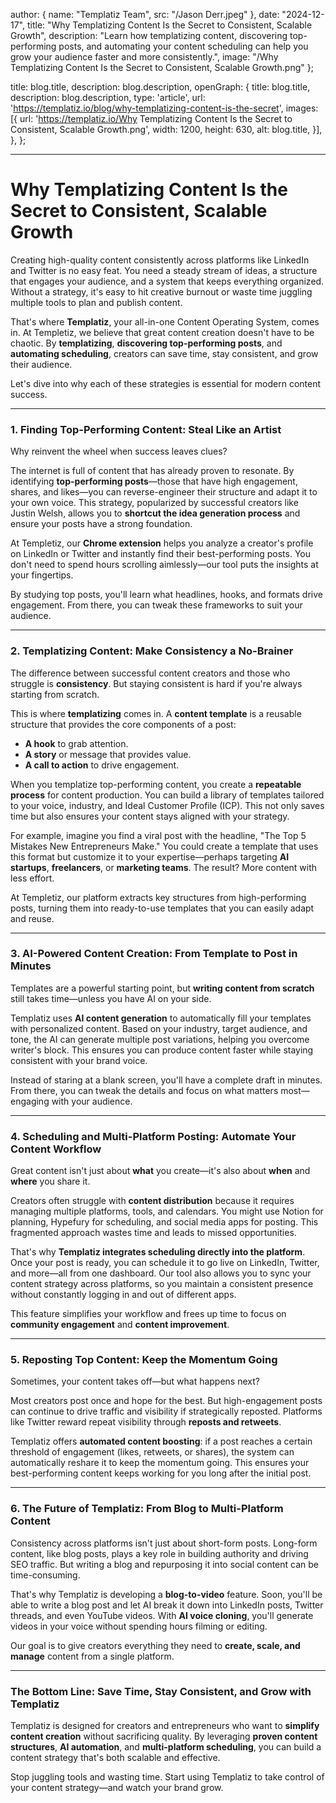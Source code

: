 
  author: { name: "Templatiz Team", src: "/Jason Derr.jpeg" },
  date: "2024-12-17",
  title: "Why Templatizing Content Is the Secret to Consistent, Scalable Growth",
  description:
    "Learn how templatizing content, discovering top-performing posts, and automating your content scheduling can help you grow your audience faster and more consistently.",
  image: "/Why Templatizing Content Is the Secret to Consistent, Scalable Growth.png"
};

  title: blog.title,
  description: blog.description,
  openGraph: {
    title: blog.title,
    description: blog.description,
    type: 'article',
    url: 'https://templatiz.io/blog/why-templatizing-content-is-the-secret',
    images: [{
      url: 'https://templatiz.io/Why Templatizing Content Is the Secret to Consistent, Scalable Growth.png',
      width: 1200,
      height: 630,
      alt: blog.title,
    }],
  },
};


---

# Why Templatizing Content Is the Secret to Consistent, Scalable Growth

Creating high-quality content consistently across platforms like LinkedIn and Twitter is no easy feat. You need a steady stream of ideas, a structure that engages your audience, and a system that keeps everything organized. Without a strategy, it's easy to hit creative burnout or waste time juggling multiple tools to plan and publish content.

That's where **Templatiz**, your all-in-one Content Operating System, comes in. At Templetiz, we believe that great content creation doesn't have to be chaotic. By **templatizing**, **discovering top-performing posts**, and **automating scheduling**, creators can save time, stay consistent, and grow their audience.

Let's dive into why each of these strategies is essential for modern content success.

---

### **1. Finding Top-Performing Content: Steal Like an Artist**

Why reinvent the wheel when success leaves clues?

The internet is full of content that has already proven to resonate. By identifying **top-performing posts**—those that have high engagement, shares, and likes—you can reverse-engineer their structure and adapt it to your own voice. This strategy, popularized by successful creators like Justin Welsh, allows you to **shortcut the idea generation process** and ensure your posts have a strong foundation.

At Templetiz, our **Chrome extension** helps you analyze a creator's profile on LinkedIn or Twitter and instantly find their best-performing posts. You don't need to spend hours scrolling aimlessly—our tool puts the insights at your fingertips.

By studying top posts, you'll learn what headlines, hooks, and formats drive engagement. From there, you can tweak these frameworks to suit your audience.

---

### **2. Templatizing Content: Make Consistency a No-Brainer**

The difference between successful content creators and those who struggle is **consistency**. But staying consistent is hard if you're always starting from scratch.

This is where **templatizing** comes in. A **content template** is a reusable structure that provides the core components of a post:  
- **A hook** to grab attention.  
- **A story** or message that provides value.  
- **A call to action** to drive engagement.

When you templatize top-performing content, you create a **repeatable process** for content production. You can build a library of templates tailored to your voice, industry, and Ideal Customer Profile (ICP). This not only saves time but also ensures your content stays aligned with your strategy.

For example, imagine you find a viral post with the headline, "The Top 5 Mistakes New Entrepreneurs Make." You could create a template that uses this format but customize it to your expertise—perhaps targeting **AI startups**, **freelancers**, or **marketing teams**. The result? More content with less effort.

At Templetiz, our platform extracts key structures from high-performing posts, turning them into ready-to-use templates that you can easily adapt and reuse.

---

### **3. AI-Powered Content Creation: From Template to Post in Minutes**

Templates are a powerful starting point, but **writing content from scratch** still takes time—unless you have AI on your side.

Templatiz uses **AI content generation** to automatically fill your templates with personalized content. Based on your industry, target audience, and tone, the AI can generate multiple post variations, helping you overcome writer's block. This ensures you can produce content faster while staying consistent with your brand voice.

Instead of staring at a blank screen, you'll have a complete draft in minutes. From there, you can tweak the details and focus on what matters most—engaging with your audience.

---

### **4. Scheduling and Multi-Platform Posting: Automate Your Content Workflow**

Great content isn't just about **what** you create—it's also about **when** and **where** you share it.

Creators often struggle with **content distribution** because it requires managing multiple platforms, tools, and calendars. You might use Notion for planning, Hypefury for scheduling, and social media apps for posting. This fragmented approach wastes time and leads to missed opportunities.

That's why **Templatiz integrates scheduling directly into the platform**. Once your post is ready, you can schedule it to go live on LinkedIn, Twitter, and more—all from one dashboard. Our tool also allows you to sync your content strategy across platforms, so you maintain a consistent presence without constantly logging in and out of different apps.

This feature simplifies your workflow and frees up time to focus on **community engagement** and **content improvement**.

---

### **5. Reposting Top Content: Keep the Momentum Going**

Sometimes, your content takes off—but what happens next?  

Most creators post once and hope for the best. But high-engagement posts can continue to drive traffic and visibility if strategically reposted. Platforms like Twitter reward repeat visibility through **reposts and retweets**.

Templatiz offers **automated content boosting**: if a post reaches a certain threshold of engagement (likes, retweets, or shares), the system can automatically reshare it to keep the momentum going. This ensures your best-performing content keeps working for you long after the initial post.

---

### **6. The Future of Templatiz: From Blog to Multi-Platform Content**

Consistency across platforms isn't just about short-form posts. Long-form content, like blog posts, plays a key role in building authority and driving SEO traffic. But writing a blog and repurposing it into social content can be time-consuming.

That's why Templatiz is developing a **blog-to-video** feature. Soon, you'll be able to write a blog post and let AI break it down into LinkedIn posts, Twitter threads, and even YouTube videos. With **AI voice cloning**, you'll generate videos in your voice without spending hours filming or editing.

Our goal is to give creators everything they need to **create, scale, and manage** content from a single platform.

---

### **The Bottom Line: Save Time, Stay Consistent, and Grow with Templatiz**

Templatiz is designed for creators and entrepreneurs who want to **simplify content creation** without sacrificing quality. By leveraging **proven content structures**, **AI automation**, and **multi-platform scheduling**, you can build a content strategy that's both scalable and effective.

Stop juggling tools and wasting time. Start using Templatiz to take control of your content strategy—and watch your brand grow. 